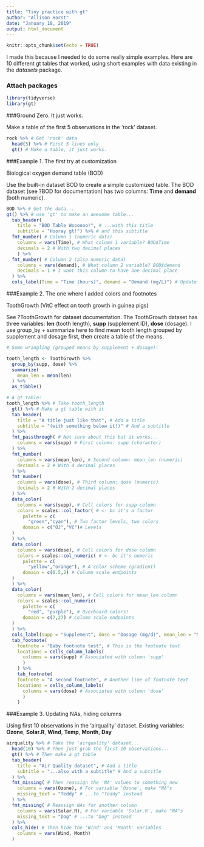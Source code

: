 ```yaml
---
title: "Tiny practice with gt"
author: "Allison Horst"
date: "January 18, 2019"
output: html_document
---
```


```r
knitr::opts_chunk$set(echo = TRUE)
```

I made this because I needed to do some really simple examples. Here are 10 different gt tables that worked, using short examples with data existing in the *datasets* package. 

### Attach packages
```r
library(tidyverse)
library(gt)
```

###Ground Zero. It just works. 

Make a table of the first 5 observations in the 'rock' dataset.

```r

rock %>% # Get 'rock' data
  head(5) %>% # First 5 lines only
  gt() # Make a table, it just works. 

```

###Example 1. The first try at customization

Biological oxygen demand table (BOD)

Use the built-in dataset BOD to create a simple customized table. The BOD dataset (see ?BOD for documentation) has two columns: **Time** and **demand** (both numeric).

```r

BOD %>% # Get the data...
gt() %>% # use 'gt' to make an awesome table...
  tab_header( 
    title = "BOD Table Woooooo!", # ...with this title
    subtitle = "Hooray gt!") %>% # and this subtitle
  fmt_number( # Column 1 (numeric data)
    columns = vars(Time), # What column 1 variable? BOD$Time
    decimals = 2 # With two decimal places
    ) %>% 
  fmt_number( # Column 2 (also numeric data)
    columns = vars(demand), # What column 2 variable? BOD$demand
    decimals = 1 # I want this column to have one decimal place
  ) %>% 
  cols_label(Time = "Time (hours)", demand = "Demand (mg/L)") # Update labels

``` 

###Example 2. The one where I added colors and footnotes 

ToothGrowth (VitC effect on tooth growth in guinea pigs)

See ?ToothGrowth for dataset documentation. The ToothGrowth dataset has three variables: **len** (tooth length), **supp** (supplement ID), **dose** (dosage). I use group_by + summarize here to find mean tooth length grouped by supplement and dosage first, then create a table of the means. 

```r

# Some wrangling (grouped means by supplement + dosage):

tooth_length <- ToothGrowth %>% 
  group_by(supp, dose) %>% 
  summarize(
    mean_len = mean(len)
  ) %>% 
  as_tibble() 

# A gt table: 
tooth_length %>% # Take tooth_length
  gt() %>% # Make a gt table with it
  tab_header(
    title = "A title just like that", # Add a title
    subtitle = "(with something below it!)" # And a subtitle
  ) %>%
  fmt_passthrough( # Not sure about this but it works...
    columns = vars(supp) # First column: supp (character)
  ) %>% 
  fmt_number(
    columns = vars(mean_len), # Second column: mean_len (numeric)
    decimals = 2 # With 4 decimal places
  ) %>% 
  fmt_number(
    columns = vars(dose), # Third column: dose (numeric)
    decimals = 2 # With 2 decimal places
  ) %>% 
  data_color(
    columns = vars(supp), # Cell colors for supp column
    colors = scales::col_factor( # <- bc it's a factor
      palette = c(
        "green","cyan"), # Two factor levels, two colors
      domain = c("OJ","VC")# Levels
  )
  ) %>% 
  data_color(
    columns = vars(dose), # Cell colors for dose column 
    colors = scales::col_numeric( # <- bc it's numeric
      palette = c(
        "yellow","orange"), # A color scheme (gradient)
      domain = c(0.5,2) # Column scale endpoints
  )
  ) %>% 
  data_color(
    columns = vars(mean_len), # Cell colors for mean_len column
    colors = scales::col_numeric(
      palette = c(
        "red", "purple"), # Overboard colors! 
      domain = c(7,27) # Column scale endpoints
  )
  ) %>% 
  cols_label(supp = "Supplement", dose = "Dosage (mg/d)", mean_len = "Mean Tooth Length") %>% # Make the column headers
  tab_footnote(
    footnote = "Baby footnote test", # This is the footnote text
    locations = cells_column_labels(
      columns = vars(supp) # Associated with column 'supp'
      )
    ) %>% 
    tab_footnote(
    footnote = "A second footnote", # Another line of footnote text
    locations = cells_column_labels( 
      columns = vars(dose) # Associated with column 'dose'
      )
    )

```

###Example 3. Updating NAs, hiding columns

Using first 10 observations in the 'airquality' dataset. Existing variables: **Ozone**, **Solar.R**, **Wind**, **Temp**, **Month**, **Day** 

```r

airquality %>% # Take the 'airquality' dataset...
  head(10) %>% # Then just grab the first 10 observations...
  gt() %>% # Then make a gt table
  tab_header(
    title = "Air Quality dataset", # Add a title
    subtitle = "...also with a subtitle" # And a subtitle
  ) %>%
  fmt_missing( # Then reassign the 'NA' values to something new
    columns = vars(Ozone), # For variable 'Ozone', make "NA"s
    missing_text = "Teddy" # ...to "Teddy" instead
  ) %>% 
  fmt_missing( # Reassign NAs for another column
    columns = vars(Solar.R), # For variable 'Solar.R', make "NA"s
    missing_text = "Dog" # ...to "Dog" instead
  ) %>% 
  cols_hide( # Then hide the 'Wind' and 'Month' variables
    columns = vars(Wind, Month)
  )

```



